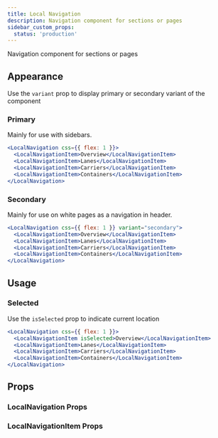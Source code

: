 ```yaml
---
title: Local Navigation
description: Navigation component for sections or pages
sidebar_custom_props:
  status: 'production'
---
```


Navigation component for sections or pages

## Appearance

Use the `variant` prop to display primary or secondary variant of the component

### Primary

Mainly for use with sidebars.

```jsx live
<LocalNavigation css={{ flex: 1 }}>
  <LocalNavigationItem>Overview</LocalNavigationItem>
  <LocalNavigationItem>Lanes</LocalNavigationItem>
  <LocalNavigationItem>Carriers</LocalNavigationItem>
  <LocalNavigationItem>Containers</LocalNavigationItem>
</LocalNavigation>
```

### Secondary

Mainly for use on white pages as a navigation in header.

```jsx live
<LocalNavigation css={{ flex: 1 }} variant="secondary">
  <LocalNavigationItem>Overview</LocalNavigationItem>
  <LocalNavigationItem>Lanes</LocalNavigationItem>
  <LocalNavigationItem>Carriers</LocalNavigationItem>
  <LocalNavigationItem>Containers</LocalNavigationItem>
</LocalNavigation>
```

## Usage

### Selected

Use the `isSelected` prop to indicate current location

```jsx live
<LocalNavigation css={{ flex: 1 }}>
  <LocalNavigationItem isSelected>Overview</LocalNavigationItem>
  <LocalNavigationItem>Lanes</LocalNavigationItem>
  <LocalNavigationItem>Carriers</LocalNavigationItem>
  <LocalNavigationItem>Containers</LocalNavigationItem>
</LocalNavigation>
```

## Props

### LocalNavigation Props

<PropsTable component="LocalNavigation" />

### LocalNavigationItem Props

<PropsTable component="LocalNavigationItem" />
